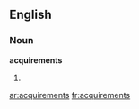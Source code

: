 ==English==

===Noun===
'''acquirements'''

# {{plural of|[[acquirement]]}}

[[ar:acquirements]]
[[fr:acquirements]]